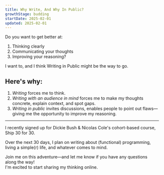 ```yaml
---
title: Why Write, And Why In Public? 
growthStage: budding
startDate: 2025-02-01
updated: 2025-02-01
---
```


Do you want to get better at:
1. Thinking clearly
2. Communicating your thoughts
3. Improving your reasoning?

I want to, and I think Writing in Public might be the way to go.
## Here's why:
1. _Writing_ forces me to think.
2. _Writing with an audience in mind_ forces me to make my thoughts concrete, explain context, and spot gaps.
3. _Writing in public_ invites discussions, enables people to point out flaws—giving me the opportunity to improve my reasoning.
---
I recently signed up for Dickie Bush & Nicolas Cole's cohort-based course, Ship 30 for 30.

Over the next 30 days, I plan on writing about (functional) programming, living a simple(r) life, and whatever comes to mind.

Join me on this adventure—and let me know if you have any questions along the way!  
I'm excited to start sharing my thinking online.
